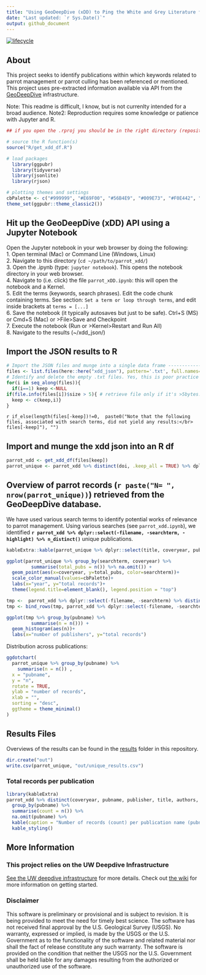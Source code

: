 ```yaml
---
title: "Using GeoDeepDive (xDD) to Ping the White and Grey Literature for Parrot Management"
date: "Last updated: `r Sys.Date()`"
output: github_document
---
```

[![lifecycle](https://img.shields.io/badge/lifecycle-experimental-lightgrey.svg)](https://www.tidyverse.org/lifecycle/#experimental)

## About
This project seeks to identify publications within which keywords related to parrot management or parrot culling has been referenced or mentioned. This project uses pre-extracted information available via API from the [GeoDeepDive](https://geodeepdive.org) infrastructure. 

Note: This readme is difficult, I know, but is not currenlty intended for a broad audience. 
Note2: Reproduction requires some knowledge or patience with Jupyter and R. 


```r
## if you open the .rproj you should be in the right directory (repository root)

# source the R function(s)
source("R/get_xdd_df.R")

# load packages
  library(ggpubr)
  library(tidyverse)
  library(jsonlite)
  library(rjson)

# plotting themes and settings
cbPalette <- c("#999999", "#E69F00", "#56B4E9", "#009E73", "#F0E442", "#0072B2", "#D55E00", "#CC79A7")
theme_set(ggpubr::theme_classic2())
```

## Hit up the GeoDeepDive (xDD) API using a Jupyter Notebook

Open the Jupyter notebook in your web browser by doing the following:  
1. Open terminal (Mac) or Command Line (Windows, Linux)  
2. Navigate to this directory (`cd ~/path/to/parrot_xdd/`)  
3. Open the .ipynb (type: `jupyter notebook`).  This opens the notebook directory in your web browser.   
4. Navigate to (i.e. click) the file `parrot_xDD.ipynb`: this will open the notebook and a Kernel.  
5. Edit the terms (keywords, search phrases). Edit the code chunk containing terms. See section: `Set a term or loop through terms`, and edit inside brackets at `terms = [...]`  
6. Save the notebook (it typically autosaves but just to be safe). Ctrl+S (MS) or Cmd+S (Mac) or >File>Save and Checkpoint   
7. Execute the notebook (Run or >Kernel>Restart and Run All)  
8. Navigate to the results (~/xdd_json/)  


## Import the JSON results to R
```r
# Import the JSON files and munge into a single data frame ----------------
files <- list.files(here::here("xdd_json"), pattern='.txt', full.names=TRUE)
# Identify and delete the empty .txt files. Yes, this is poor practice but oh well!
for(i in seq_along(files)){
  if(i==1) keep <-NULL
if(file.info(files[i])$size > 5){ # retrieve file only if it's >5bytes.
  keep <- c(keep,i)}
}
```

`r if_else(length(files[-keep])!=0,  paste0("Note that the following files, associated with search terms, did not yield any results:</br> files[-keep]"), "")`

## Import and munge the xdd json into an R df
```r
parrot_xdd <- get_xdd_df(files[keep])
parrot_unique <- parrot_xdd %>% distinct(doi, .keep_all = TRUE) %>% dplyr::select(-searchterm)
```

## Overview of parrot records (`r paste("N= ", nrow(parrot_unique))`) retrieved from the GeoDeepDive database.
We have used various search terms to identify potential works of relevance to parrot management. Using various searches (see `parrot_xdd.ipynb`), we identified  __`r parrot_xdd %>% dplyr::select(-filename, -searchterm, -highlight) %>% n_distinct()`__ unique publications. 

<!-- Exact search phrase | Number of unique records in xDD/GDD  -->
<!-- --------------|---- -->
<!-- "management of parrot*" | `r parrot_xdd %>% filter(grepl("management of parrot", searchterm, ignore.case = TRUE)) %>% dplyr::select(-filename, -highlight) %>% n_distinct()` -->
<!-- "parrot control" | `r parrot_xdd %>% filter(grepl("parrot control", searchterm, ignore.case = TRUE)) %>% dplyr::select(-filename, -highlight) %>% n_distinct()` -->
<!-- "parrot management" | `r parrot_xdd %>% filter(grepl("parrot management", searchterm, ignore.case = TRUE)) %>% dplyr::select(-filename, -highlight) %>% n_distinct()` -->
```r
kableExtra::kable(parrot_unique %>% dplyr::select(title, coveryear, pubname, doi, URL))
```

```r
ggplot(parrot_unique %>% group_by(searchterm, coveryear) %>% 
         summarise(total_pubs = n()) %>% na.omit()) +
  geom_point(aes(x=coveryear, y=total_pubs, color=searchterm))+
  scale_color_manual(values=cbPalette)+
  labs(x="year", y="total records")+
  theme(legend.title=element_blank(), legend.position = "top")
``` 

<!-- Distribution of  records among unique publishers. -->
```r
tmp <-  parrot_xdd %>% dplyr::select(-filename, -searchterm) %>% distinct()
tmp <- bind_rows(tmp, parrot_xdd %>% dplyr::select(-filename, -searchterm)%>% filter(is.na(doi)) %>% distinct())

ggplot(tmp %>% group_by(pubname) %>% 
         summarise(n = n())) +
  geom_histogram(aes(n))+
  labs(x="number of publishers", y="total records")
```

Distribution across publications:
```r
ggdotchart(
  parrot_unique %>% group_by(pubname) %>%
    summarise(n = n()) ,
  x = "pubname",
  y = "n",
  rotate = TRUE,
  ylab = "number of records",
  xlab = "",
  sorting = "desc",
  ggtheme = theme_minimal()
)
```

## Results Files
Overviews of the results can be found in the [results](/results) folder in this repository.
```r
dir.create("out")
write.csv(parrot_unique, "out/unique_results.csv")
```

### Total records per publication
```r
library(kableExtra)
parrot_xdd %>% distinct(coveryear, pubname, publisher, title, authors, searchterm)%>%
  group_by(pubname) %>% 
  summarise(count = n()) %>% 
  na.omit(pubname) %>% 
  kable(caption = "Number of records (count) per publication name (pubname)", format="markdown") %>%
  kable_styling()
````

## More Information
### This project relies on the UW Deepdive Infrastructure
[See the UW deepdive infrastructure](UW-Deepdive-Infrastructure/app-template) for more details. Check out [the
wiki](https://github.com/UW-Deepdive-Infrastructure/app-template/wiki)
for more information on getting started.

### Disclaimer
This software is preliminary or provisional and is subject to revision. It is being provided to meet the need for timely best science. The software has not received final approval by the U.S. Geological Survey (USGS). No warranty, expressed or implied, is made by the USGS or the U.S. Government as to the functionality of the software and related material nor shall the fact of release constitute any such warranty. The software is provided on the condition that neither the USGS nor the U.S. Government shall be held liable for any damages resulting from the authorized or unauthorized use of the software.
